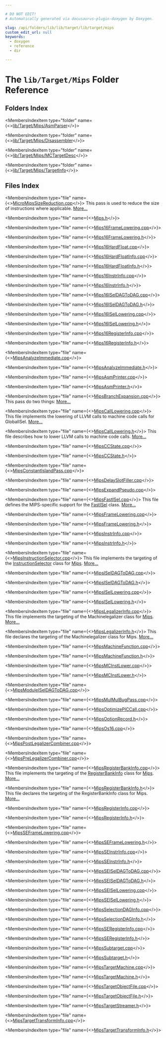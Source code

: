 ```yaml
---

# DO NOT EDIT!
# Automatically generated via docusaurus-plugin-doxygen by Doxygen.

slug: /api/folders/lib/lib/target/lib/target/mips
custom_edit_url: null
keywords:
  - doxygen
  - reference
  - dir

---
```





# The `lib/Target/Mips` Folder Reference

<DoxygenPage pluginConfig={pluginConfig}>



## Folders Index

<MembersIndex>

<MembersIndexItem
  type="folder"
  name={<><a href="/docs/api/folders/lib/lib/target/lib/target/mips/lib/target/mips/asmparser">lib/Target/Mips/AsmParser</a></>}>
</MembersIndexItem>

<MembersIndexItem
  type="folder"
  name={<><a href="/docs/api/folders/lib/lib/target/lib/target/mips/lib/target/mips/disassembler">lib/Target/Mips/Disassembler</a></>}>
</MembersIndexItem>

<MembersIndexItem
  type="folder"
  name={<><a href="/docs/api/folders/lib/lib/target/lib/target/mips/lib/target/mips/mctargetdesc">lib/Target/Mips/MCTargetDesc</a></>}>
</MembersIndexItem>

<MembersIndexItem
  type="folder"
  name={<><a href="/docs/api/folders/lib/lib/target/lib/target/mips/lib/target/mips/targetinfo">lib/Target/Mips/TargetInfo</a></>}>
</MembersIndexItem>

</MembersIndex>

## Files Index

<MembersIndex>

<MembersIndexItem
  type="file"
  name={<><a href="/docs/api/files/lib/lib/target/lib/target/mips/micromipssizereduction-cpp">MicroMipsSizeReduction.cpp</a></>}>
This pass is used to reduce the size of instructions where applicable. <a href="/docs/api/files/lib/lib/target/lib/target/mips/micromipssizereduction-cpp/#details">More...</a>
</MembersIndexItem>

<MembersIndexItem
  type="file"
  name={<><a href="/docs/api/files/lib/lib/target/lib/target/mips/mips-h">Mips.h</a></>}>
</MembersIndexItem>

<MembersIndexItem
  type="file"
  name={<><a href="/docs/api/files/lib/lib/target/lib/target/mips/mips16framelowering-cpp">Mips16FrameLowering.cpp</a></>}>
</MembersIndexItem>

<MembersIndexItem
  type="file"
  name={<><a href="/docs/api/files/lib/lib/target/lib/target/mips/mips16framelowering-h">Mips16FrameLowering.h</a></>}>
</MembersIndexItem>

<MembersIndexItem
  type="file"
  name={<><a href="/docs/api/files/lib/lib/target/lib/target/mips/mips16hardfloat-cpp">Mips16HardFloat.cpp</a></>}>
</MembersIndexItem>

<MembersIndexItem
  type="file"
  name={<><a href="/docs/api/files/lib/lib/target/lib/target/mips/mips16hardfloatinfo-cpp">Mips16HardFloatInfo.cpp</a></>}>
</MembersIndexItem>

<MembersIndexItem
  type="file"
  name={<><a href="/docs/api/files/lib/lib/target/lib/target/mips/mips16hardfloatinfo-h">Mips16HardFloatInfo.h</a></>}>
</MembersIndexItem>

<MembersIndexItem
  type="file"
  name={<><a href="/docs/api/files/lib/lib/target/lib/target/mips/mips16instrinfo-cpp">Mips16InstrInfo.cpp</a></>}>
</MembersIndexItem>

<MembersIndexItem
  type="file"
  name={<><a href="/docs/api/files/lib/lib/target/lib/target/mips/mips16instrinfo-h">Mips16InstrInfo.h</a></>}>
</MembersIndexItem>

<MembersIndexItem
  type="file"
  name={<><a href="/docs/api/files/lib/lib/target/lib/target/mips/mips16iseldagtodag-cpp">Mips16ISelDAGToDAG.cpp</a></>}>
</MembersIndexItem>

<MembersIndexItem
  type="file"
  name={<><a href="/docs/api/files/lib/lib/target/lib/target/mips/mips16iseldagtodag-h">Mips16ISelDAGToDAG.h</a></>}>
</MembersIndexItem>

<MembersIndexItem
  type="file"
  name={<><a href="/docs/api/files/lib/lib/target/lib/target/mips/mips16isellowering-cpp">Mips16ISelLowering.cpp</a></>}>
</MembersIndexItem>

<MembersIndexItem
  type="file"
  name={<><a href="/docs/api/files/lib/lib/target/lib/target/mips/mips16isellowering-h">Mips16ISelLowering.h</a></>}>
</MembersIndexItem>

<MembersIndexItem
  type="file"
  name={<><a href="/docs/api/files/lib/lib/target/lib/target/mips/mips16registerinfo-cpp">Mips16RegisterInfo.cpp</a></>}>
</MembersIndexItem>

<MembersIndexItem
  type="file"
  name={<><a href="/docs/api/files/lib/lib/target/lib/target/mips/mips16registerinfo-h">Mips16RegisterInfo.h</a></>}>
</MembersIndexItem>

<MembersIndexItem
  type="file"
  name={<><a href="/docs/api/files/lib/lib/target/lib/target/mips/mipsanalyzeimmediate-cpp">MipsAnalyzeImmediate.cpp</a></>}>
</MembersIndexItem>

<MembersIndexItem
  type="file"
  name={<><a href="/docs/api/files/lib/lib/target/lib/target/mips/mipsanalyzeimmediate-h">MipsAnalyzeImmediate.h</a></>}>
</MembersIndexItem>

<MembersIndexItem
  type="file"
  name={<><a href="/docs/api/files/lib/lib/target/lib/target/mips/mipsasmprinter-cpp">MipsAsmPrinter.cpp</a></>}>
</MembersIndexItem>

<MembersIndexItem
  type="file"
  name={<><a href="/docs/api/files/lib/lib/target/lib/target/mips/mipsasmprinter-h">MipsAsmPrinter.h</a></>}>
</MembersIndexItem>

<MembersIndexItem
  type="file"
  name={<><a href="/docs/api/files/lib/lib/target/lib/target/mips/mipsbranchexpansion-cpp">MipsBranchExpansion.cpp</a></>}>
This pass do two things: <a href="/docs/api/files/lib/lib/target/lib/target/mips/mipsbranchexpansion-cpp/#details">More...</a>
</MembersIndexItem>

<MembersIndexItem
  type="file"
  name={<><a href="/docs/api/files/lib/lib/target/lib/target/mips/mipscalllowering-cpp">MipsCallLowering.cpp</a></>}>
This file implements the lowering of LLVM calls to machine code calls for GlobalISel. <a href="/docs/api/files/lib/lib/target/lib/target/mips/mipscalllowering-cpp/#details">More...</a>
</MembersIndexItem>

<MembersIndexItem
  type="file"
  name={<><a href="/docs/api/files/lib/lib/target/lib/target/mips/mipscalllowering-h">MipsCallLowering.h</a></>}>
This file describes how to lower LLVM calls to machine code calls. <a href="/docs/api/files/lib/lib/target/lib/target/mips/mipscalllowering-h/#details">More...</a>
</MembersIndexItem>

<MembersIndexItem
  type="file"
  name={<><a href="/docs/api/files/lib/lib/target/lib/target/mips/mipsccstate-cpp">MipsCCState.cpp</a></>}>
</MembersIndexItem>

<MembersIndexItem
  type="file"
  name={<><a href="/docs/api/files/lib/lib/target/lib/target/mips/mipsccstate-h">MipsCCState.h</a></>}>
</MembersIndexItem>

<MembersIndexItem
  type="file"
  name={<><a href="/docs/api/files/lib/lib/target/lib/target/mips/mipsconstantislandpass-cpp">MipsConstantIslandPass.cpp</a></>}>
</MembersIndexItem>

<MembersIndexItem
  type="file"
  name={<><a href="/docs/api/files/lib/lib/target/lib/target/mips/mipsdelayslotfiller-cpp">MipsDelaySlotFiller.cpp</a></>}>
</MembersIndexItem>

<MembersIndexItem
  type="file"
  name={<><a href="/docs/api/files/lib/lib/target/lib/target/mips/mipsexpandpseudo-cpp">MipsExpandPseudo.cpp</a></>}>
</MembersIndexItem>

<MembersIndexItem
  type="file"
  name={<><a href="/docs/api/files/lib/lib/target/lib/target/mips/mipsfastisel-cpp">MipsFastISel.cpp</a></>}>
This file defines the MIPS-specific support for the <a href="/docs/api/classes/llvm/fastisel">FastISel</a> class. <a href="/docs/api/files/lib/lib/target/lib/target/mips/mipsfastisel-cpp/#details">More...</a>
</MembersIndexItem>

<MembersIndexItem
  type="file"
  name={<><a href="/docs/api/files/lib/lib/target/lib/target/mips/mipsframelowering-cpp">MipsFrameLowering.cpp</a></>}>
</MembersIndexItem>

<MembersIndexItem
  type="file"
  name={<><a href="/docs/api/files/lib/lib/target/lib/target/mips/mipsframelowering-h">MipsFrameLowering.h</a></>}>
</MembersIndexItem>

<MembersIndexItem
  type="file"
  name={<><a href="/docs/api/files/lib/lib/target/lib/target/mips/mipsinstrinfo-cpp">MipsInstrInfo.cpp</a></>}>
</MembersIndexItem>

<MembersIndexItem
  type="file"
  name={<><a href="/docs/api/files/lib/lib/target/lib/target/mips/mipsinstrinfo-h">MipsInstrInfo.h</a></>}>
</MembersIndexItem>

<MembersIndexItem
  type="file"
  name={<><a href="/docs/api/files/lib/lib/target/lib/target/mips/mipsinstructionselector-cpp">MipsInstructionSelector.cpp</a></>}>
This file implements the targeting of the <a href="/docs/api/classes/llvm/instructionselector">InstructionSelector</a> class for <a href="/docs/api/namespaces/llvm/mips">Mips</a>. <a href="/docs/api/files/lib/lib/target/lib/target/mips/mipsinstructionselector-cpp/#details">More...</a>
</MembersIndexItem>

<MembersIndexItem
  type="file"
  name={<><a href="/docs/api/files/lib/lib/target/lib/target/mips/mipsiseldagtodag-cpp">MipsISelDAGToDAG.cpp</a></>}>
</MembersIndexItem>

<MembersIndexItem
  type="file"
  name={<><a href="/docs/api/files/lib/lib/target/lib/target/mips/mipsiseldagtodag-h">MipsISelDAGToDAG.h</a></>}>
</MembersIndexItem>

<MembersIndexItem
  type="file"
  name={<><a href="/docs/api/files/lib/lib/target/lib/target/mips/mipsisellowering-cpp">MipsISelLowering.cpp</a></>}>
</MembersIndexItem>

<MembersIndexItem
  type="file"
  name={<><a href="/docs/api/files/lib/lib/target/lib/target/mips/mipsisellowering-h">MipsISelLowering.h</a></>}>
</MembersIndexItem>

<MembersIndexItem
  type="file"
  name={<><a href="/docs/api/files/lib/lib/target/lib/target/mips/mipslegalizerinfo-cpp">MipsLegalizerInfo.cpp</a></>}>
This file implements the targeting of the Machinelegalizer class for <a href="/docs/api/namespaces/llvm/mips">Mips</a>. <a href="/docs/api/files/lib/lib/target/lib/target/mips/mipslegalizerinfo-cpp/#details">More...</a>
</MembersIndexItem>

<MembersIndexItem
  type="file"
  name={<><a href="/docs/api/files/lib/lib/target/lib/target/mips/mipslegalizerinfo-h">MipsLegalizerInfo.h</a></>}>
This file declares the targeting of the Machinelegalizer class for Mips. <a href="/docs/api/files/lib/lib/target/lib/target/mips/mipslegalizerinfo-h/#details">More...</a>
</MembersIndexItem>

<MembersIndexItem
  type="file"
  name={<><a href="/docs/api/files/lib/lib/target/lib/target/mips/mipsmachinefunction-cpp">MipsMachineFunction.cpp</a></>}>
</MembersIndexItem>

<MembersIndexItem
  type="file"
  name={<><a href="/docs/api/files/lib/lib/target/lib/target/mips/mipsmachinefunction-h">MipsMachineFunction.h</a></>}>
</MembersIndexItem>

<MembersIndexItem
  type="file"
  name={<><a href="/docs/api/files/lib/lib/target/lib/target/mips/mipsmcinstlower-cpp">MipsMCInstLower.cpp</a></>}>
</MembersIndexItem>

<MembersIndexItem
  type="file"
  name={<><a href="/docs/api/files/lib/lib/target/lib/target/mips/mipsmcinstlower-h">MipsMCInstLower.h</a></>}>
</MembersIndexItem>

<MembersIndexItem
  type="file"
  name={<><a href="/docs/api/files/lib/lib/target/lib/target/mips/mipsmoduleiseldagtodag-cpp">MipsModuleISelDAGToDAG.cpp</a></>}>
</MembersIndexItem>

<MembersIndexItem
  type="file"
  name={<><a href="/docs/api/files/lib/lib/target/lib/target/mips/mipsmulmulbugpass-cpp">MipsMulMulBugPass.cpp</a></>}>
</MembersIndexItem>

<MembersIndexItem
  type="file"
  name={<><a href="/docs/api/files/lib/lib/target/lib/target/mips/mipsoptimizepiccall-cpp">MipsOptimizePICCall.cpp</a></>}>
</MembersIndexItem>

<MembersIndexItem
  type="file"
  name={<><a href="/docs/api/files/lib/lib/target/lib/target/mips/mipsoptionrecord-h">MipsOptionRecord.h</a></>}>
</MembersIndexItem>

<MembersIndexItem
  type="file"
  name={<><a href="/docs/api/files/lib/lib/target/lib/target/mips/mipsos16-cpp">MipsOs16.cpp</a></>}>
</MembersIndexItem>

<MembersIndexItem
  type="file"
  name={<><a href="/docs/api/files/lib/lib/target/lib/target/mips/mipspostlegalizercombiner-cpp">MipsPostLegalizerCombiner.cpp</a></>}>
</MembersIndexItem>

<MembersIndexItem
  type="file"
  name={<><a href="/docs/api/files/lib/lib/target/lib/target/mips/mipsprelegalizercombiner-cpp">MipsPreLegalizerCombiner.cpp</a></>}>
</MembersIndexItem>

<MembersIndexItem
  type="file"
  name={<><a href="/docs/api/files/lib/lib/target/lib/target/mips/mipsregisterbankinfo-cpp">MipsRegisterBankInfo.cpp</a></>}>
This file implements the targeting of the <a href="/docs/api/classes/llvm/registerbankinfo">RegisterBankInfo</a> class for <a href="/docs/api/namespaces/llvm/mips">Mips</a>. <a href="/docs/api/files/lib/lib/target/lib/target/mips/mipsregisterbankinfo-cpp/#details">More...</a>
</MembersIndexItem>

<MembersIndexItem
  type="file"
  name={<><a href="/docs/api/files/lib/lib/target/lib/target/mips/mipsregisterbankinfo-h">MipsRegisterBankInfo.h</a></>}>
This file declares the targeting of the RegisterBankInfo class for Mips. <a href="/docs/api/files/lib/lib/target/lib/target/mips/mipsregisterbankinfo-h/#details">More...</a>
</MembersIndexItem>

<MembersIndexItem
  type="file"
  name={<><a href="/docs/api/files/lib/lib/target/lib/target/mips/mipsregisterinfo-cpp">MipsRegisterInfo.cpp</a></>}>
</MembersIndexItem>

<MembersIndexItem
  type="file"
  name={<><a href="/docs/api/files/lib/lib/target/lib/target/mips/mipsregisterinfo-h">MipsRegisterInfo.h</a></>}>
</MembersIndexItem>

<MembersIndexItem
  type="file"
  name={<><a href="/docs/api/files/lib/lib/target/lib/target/mips/mipsseframelowering-cpp">MipsSEFrameLowering.cpp</a></>}>
</MembersIndexItem>

<MembersIndexItem
  type="file"
  name={<><a href="/docs/api/files/lib/lib/target/lib/target/mips/mipsseframelowering-h">MipsSEFrameLowering.h</a></>}>
</MembersIndexItem>

<MembersIndexItem
  type="file"
  name={<><a href="/docs/api/files/lib/lib/target/lib/target/mips/mipsseinstrinfo-cpp">MipsSEInstrInfo.cpp</a></>}>
</MembersIndexItem>

<MembersIndexItem
  type="file"
  name={<><a href="/docs/api/files/lib/lib/target/lib/target/mips/mipsseinstrinfo-h">MipsSEInstrInfo.h</a></>}>
</MembersIndexItem>

<MembersIndexItem
  type="file"
  name={<><a href="/docs/api/files/lib/lib/target/lib/target/mips/mipsseiseldagtodag-cpp">MipsSEISelDAGToDAG.cpp</a></>}>
</MembersIndexItem>

<MembersIndexItem
  type="file"
  name={<><a href="/docs/api/files/lib/lib/target/lib/target/mips/mipsseiseldagtodag-h">MipsSEISelDAGToDAG.h</a></>}>
</MembersIndexItem>

<MembersIndexItem
  type="file"
  name={<><a href="/docs/api/files/lib/lib/target/lib/target/mips/mipsseisellowering-cpp">MipsSEISelLowering.cpp</a></>}>
</MembersIndexItem>

<MembersIndexItem
  type="file"
  name={<><a href="/docs/api/files/lib/lib/target/lib/target/mips/mipsseisellowering-h">MipsSEISelLowering.h</a></>}>
</MembersIndexItem>

<MembersIndexItem
  type="file"
  name={<><a href="/docs/api/files/lib/lib/target/lib/target/mips/mipsselectiondaginfo-cpp">MipsSelectionDAGInfo.cpp</a></>}>
</MembersIndexItem>

<MembersIndexItem
  type="file"
  name={<><a href="/docs/api/files/lib/lib/target/lib/target/mips/mipsselectiondaginfo-h">MipsSelectionDAGInfo.h</a></>}>
</MembersIndexItem>

<MembersIndexItem
  type="file"
  name={<><a href="/docs/api/files/lib/lib/target/lib/target/mips/mipsseregisterinfo-cpp">MipsSERegisterInfo.cpp</a></>}>
</MembersIndexItem>

<MembersIndexItem
  type="file"
  name={<><a href="/docs/api/files/lib/lib/target/lib/target/mips/mipsseregisterinfo-h">MipsSERegisterInfo.h</a></>}>
</MembersIndexItem>

<MembersIndexItem
  type="file"
  name={<><a href="/docs/api/files/lib/lib/target/lib/target/mips/mipssubtarget-cpp">MipsSubtarget.cpp</a></>}>
</MembersIndexItem>

<MembersIndexItem
  type="file"
  name={<><a href="/docs/api/files/lib/lib/target/lib/target/mips/mipssubtarget-h">MipsSubtarget.h</a></>}>
</MembersIndexItem>

<MembersIndexItem
  type="file"
  name={<><a href="/docs/api/files/lib/lib/target/lib/target/mips/mipstargetmachine-cpp">MipsTargetMachine.cpp</a></>}>
</MembersIndexItem>

<MembersIndexItem
  type="file"
  name={<><a href="/docs/api/files/lib/lib/target/lib/target/mips/mipstargetmachine-h">MipsTargetMachine.h</a></>}>
</MembersIndexItem>

<MembersIndexItem
  type="file"
  name={<><a href="/docs/api/files/lib/lib/target/lib/target/mips/mipstargetobjectfile-cpp">MipsTargetObjectFile.cpp</a></>}>
</MembersIndexItem>

<MembersIndexItem
  type="file"
  name={<><a href="/docs/api/files/lib/lib/target/lib/target/mips/mipstargetobjectfile-h">MipsTargetObjectFile.h</a></>}>
</MembersIndexItem>

<MembersIndexItem
  type="file"
  name={<><a href="/docs/api/files/lib/lib/target/lib/target/mips/mipstargetstreamer-h">MipsTargetStreamer.h</a></>}>
</MembersIndexItem>

<MembersIndexItem
  type="file"
  name={<><a href="/docs/api/files/lib/lib/target/lib/target/mips/mipstargettransforminfo-cpp">MipsTargetTransformInfo.cpp</a></>}>
</MembersIndexItem>

<MembersIndexItem
  type="file"
  name={<><a href="/docs/api/files/lib/lib/target/lib/target/mips/mipstargettransforminfo-h">MipsTargetTransformInfo.h</a></>}>
</MembersIndexItem>

</MembersIndex>


</DoxygenPage>
